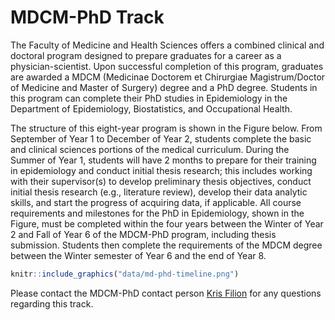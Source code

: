 # MDCM-PhD Track

The Faculty of Medicine and Health Sciences offers a combined clinical and doctoral program designed to prepare graduates for a career as a physician-scientist. Upon successful completion of this program, graduates are awarded a MDCM (Medicinae Doctorem et Chirurgiae Magistrum/Doctor of Medicine and Master of Surgery) degree and a PhD degree. Students in this program can complete their PhD studies in Epidemiology in the Department of Epidemiology, Biostatistics, and Occupational Health.

The structure of this eight-year program is shown in the Figure below. From September of Year 1 to December of Year 2, students complete the basic and clinical sciences portions of the medical curriculum. During the Summer of Year 1, students will have 2 months to prepare for their training in epidemiology and conduct initial thesis research; this includes working with their supervisor(s) to develop preliminary thesis objectives, conduct initial thesis research (e.g., literature review), develop their data analytic skills, and start the progress of acquiring data, if applicable. All course requirements and milestones for the PhD in Epidemiology, shown in the Figure, must be completed within the four years between the Winter of Year 2 and Fall of Year 6 of the MDCM-PhD program, including thesis submission. Students then complete the requirements of the MDCM degree between the Winter semester of Year 6 and the end of Year 8. 



```r
knitr::include_graphics("data/md-phd-timeline.png")
```

Please contact the MDCM-PhD contact person [Kris Filion](mailto:kristian.filion@mcgill.ca) for any questions regarding this track.